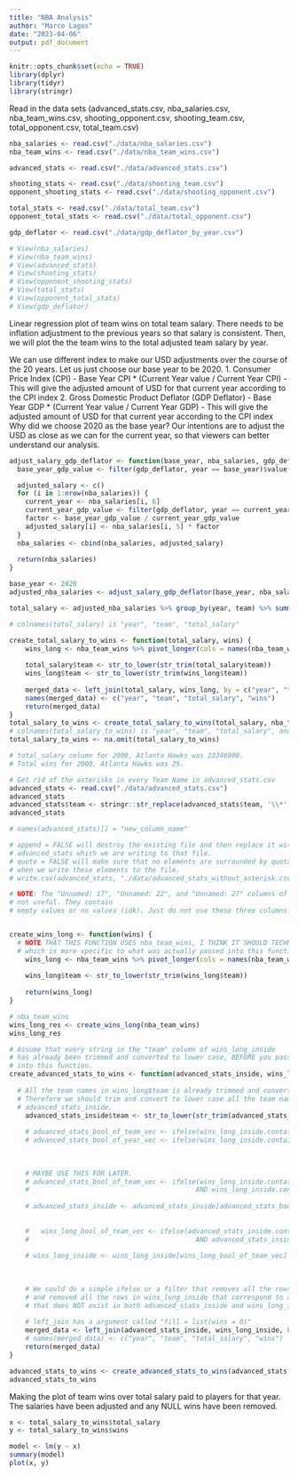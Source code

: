 ```yaml
---
title: "NBA Analysis"
author: "Marco Lagos"
date: "2023-04-06"
output: pdf_document
---
```


```r
knitr::opts_chunk$set(echo = TRUE)
library(dplyr)
library(tidyr)
library(stringr)
```

Read in the data sets (advanced_stats.csv, nba_salaries.csv, nba_team_wins.csv, 
shooting_opponent.csv, shooting_team.csv, total_opponent.csv, total_team.csv)
```r
nba_salaries <- read.csv("./data/nba_salaries.csv")
nba_team_wins <- read.csv("./data/nba_team_wins.csv")

advanced_stats <- read.csv("./data/advanced_stats.csv")

shooting_stats <- read.csv("./data/shooting_team.csv")
opponent_shooting_stats <- read.csv("./data/shooting_opponent.csv")

total_stats <- read.csv("./data/total_team.csv")
opponent_total_stats <- read.csv("./data/total_opponent.csv")

gdp_deflator <- read.csv("./data/gdp_deflator_by_year.csv")

# View(nba_salaries)
# View(nba_team_wins)
# View(advanced_stats)
# View(shooting_stats)
# View(opponent_shooting_stats)
# View(total_stats)
# View(opponent_total_stats)
# View(gdp_deflator)
```

Linear regression plot of team wins on total team salary. There needs to be 
inflation adjustment to the previous years so that salary is consistent. Then,
we will plot the the team wins to the total adjusted team salary by year.

We can use different index to make our USD adjustments over the course of the 20
years. Let us just choose our base year to be 2020.
1. Consumer Price Index (CPI)
	- Base Year CPI * (Current Year value / Current Year CPI)
	- This will give the adjusted amount of USD for that current year according
	  to the CPI index
2. Gross Domestic Product Deflator (GDP Deflator)
	- Base Year GDP * (Current Year value / Current Year GDP)
	- This will give the adjusted amount of USD for that current year according
	  to the CPI index
Why did we choose 2020 as the base year? Our intentions are to adjust the USD as
close as we can for the current year, so that viewers can better understand our 
analysis.

```r
adjust_salary_gdp_deflator <- function(base_year, nba_salaries, gdp_deflator) {
  base_year_gdp_value <- filter(gdp_deflator, year == base_year)$value

  adjusted_salary <- c()
  for (i in 1:nrow(nba_salaries)) {
  	current_year <- nba_salaries[i, 6]
	current_year_gdp_value <- filter(gdp_deflator, year == current_year)$value
	factor <- base_year_gdp_value / current_year_gdp_value
	adjusted_salary[i] <- nba_salaries[i, 5] * factor
  }
  nba_salaries <- cbind(nba_salaries, adjusted_salary)
  
  return(nba_salaries)
}

base_year <- 2020
adjusted_nba_salaries <- adjust_salary_gdp_deflator(base_year, nba_salaries, gdp_deflator)

total_salary <- adjusted_nba_salaries %>% group_by(year, team) %>% summarize(total_salary = sum(adjusted_salary))

# colnames(total_salary) is "year", "team", "total_salary"

create_total_salary_to_wins <- function(total_salary, wins) {
	wins_long <- nba_team_wins %>% pivot_longer(cols = names(nba_team_wins)[-1], names_to="team", values_to = "wins") %>% mutate(team = str_replace_all(team, "\\.", " "))
	
	total_salary$team <- str_to_lower(str_trim(total_salary$team))
	wins_long$team <- str_to_lower(str_trim(wins_long$team))
	
	merged_data <- left_join(total_salary, wins_long, by = c("year", "team"))
	names(merged_data) <- c("year", "team", "total_salary", "wins")
	return(merged_data)
}
total_salary_to_wins <- create_total_salary_to_wins(total_salary, nba_team_wins)
# colnames(total_salary_to_wins) is "year", "team", "total_salary", and "wins"
total_salary_to_wins <- na.omit(total_salary_to_wins)

# total_salary column for 2000, Atlanta Hawks was 23346098.
# Total wins for 2000, Atlanta Hawks was 25.

```
```r

# Get rid of the asterisks in every Team Name in advanced_stats.csv
advanced_stats <- read.csv("./data/advanced_stats.csv")
advanced_stats
advanced_stats$team <- stringr::str_replace(advanced_stats$team, '\\*', '')
advanced_stats

# names(advanced_stats)[] = "new_column_name"

# append = FALSE will destroy the existing file and then replace it with the variable
# advanced_stats which we are writing to that file.
# quote = FALSE will make sure that no elements are surrounded by quotation marks
# when we write these elements to the file.
# write.csv(advanced_stats, "./data/advanced_stats_without_asterisk.csv", append = FALSE, quote = FALSE)

# NOTE: The "Unnamed: 17", "Unnamed: 22", and "Unnamed: 27" columns of advanced_stats are
# not useful. They contain
# empty values or no values (idk). Just do not use these three columns.


create_wins_long <- function(wins) {
  # NOTE THAT THIS FUNCTION USES nba_team_wins, I THINK IT SHOULD TECHNICALLY USE "wins"
  # which is more specific to what was actually passed into this function create_wins_long.
	wins_long <- nba_team_wins %>% pivot_longer(cols = names(nba_team_wins)[-1], names_to="team", values_to = "wins") %>% mutate(team = str_replace_all(team, "\\.", " "))
	
	wins_long$team <- str_to_lower(str_trim(wins_long$team))
	
	return(wins_long)
}

# nba_team_wins
wins_long_res <- create_wins_long(nba_team_wins)
wins_long_res

# Assume that every string in the "team" column of wins_long_inside
# has already been trimmed and converted to lower case, BEFORE you pass it
# into this function.
create_advanced_stats_to_wins <- function(advanced_stats_inside, wins_long_inside) {
	
  # All the team names in wins_long$team is already trimmed and converted to lower case.
  # Therefore we should trim and convert to lower case all the team names inside
  # advanced_stats_inside.
	advanced_stats_inside$team <- str_to_lower(str_trim(advanced_stats_inside$team))
	
	# advanced_stats_bool_of_team_vec <- ifelse(wins_long_inside.contains(dvanced_stats_inside$team))
	# advanced_stats_bool_of_year_vec <- ifelse(wins_long_inside.contains(dvanced_stats_inside$team))
	
	
	
	# MAYBE USE THIS FOR LATER.
	# advanced_stats_bool_of_team_vec <- ifelse(wins_long_inside.contains(advanced_stats_inside$team)
	#                                          AND wins_long_inside.contains(advanced_stats_inside$year))
	
	# advanced_stats_inside <- advanced_stats_inside[advanced_stats_bool_of_team_vec]
	
	
	#	wins_long_bool_of_team_vec <- ifelse(advanced_stats_inside.contains(wins_long_inside$team)
	#                                          AND advanced_stats_inside.contains(wins_long_inside$year))
	
	# wins_long_inside <- wins_long_inside[wins_long_bool_of_team_vec]
	
	
	
	# We could do a simple ifelse or a filter that removes all the rows in advanced_stats_inside
	# and removed all the rows in wins_long_inside that correspond to a year-team combination
	# that does NOT exist in both advanced_stats_inside and wins_long_inside.
	
	# left_join has a argument called "fill = list(wins = 0)"
	merged_data <- left_join(advanced_stats_inside, wins_long_inside, by = c("year", "team"))
	# names(merged_data) <- c("year", "team", "total_salary", "wins")
	return(merged_data)
}

advanced_stats_to_wins <- create_advanced_stats_to_wins(advanced_stats, wins_long_res)
advanced_stats_to_wins
```
Making the plot of team wins over total salary paid to players for that year. The
salaries have been adjusted and any NULL wins have been removed.
```r
x <- total_salary_to_wins$total_salary
y <- total_salary_to_wins$wins

model <- lm(y ~ x)
summary(model)
plot(x, y)




```

